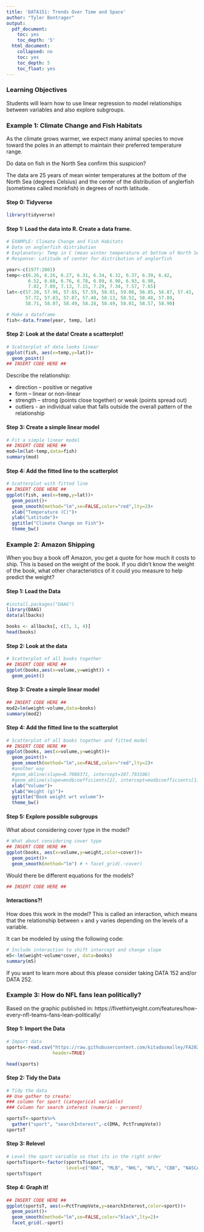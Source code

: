 ```yaml
---
title: 'DATA151: Trends Over Time and Space'
author: "Tyler Bontrager"
output:
  pdf_document:
    toc: yes
    toc_depth: '5'
  html_document:
    collapsed: no
    toc: yes
    toc_depth: 5
    toc_float: yes
---
```


### Learning Objectives

Students will learn how to use linear regression to model relationships between variables and also explore subgroups. 



### Example 1: Climate Change and Fish Habitats

As the climate grows warmer, we expect many animal species to move toward the poles in an attempt to maintain their preferred temperature range.

Do data on fish in the North Sea confirm this suspicion?

The data are 25 years of mean winter temperatures at the bottom of the North Sea (degrees Celsius) and the center of the distribution of anglerfish (sometimes called monkfish) in degrees of north latitude.

#### Step 0: Tidyverse

```r
library(tidyverse)
```

#### Step 1: Load the data into R. Create a data frame.

```r
# EXAMPLE: Climate Change and Fish Habitats
# Data on anglerfish distribution
# Explanatory: Temp in C (mean winter temperature at bottom of North Sea)
# Response: Latitude of center for distribution of anglerfish

year<-c(1977:2001)
temp<-c(6.26, 6.26, 6.27, 6.31, 6.34, 6.32, 6.37, 6.39, 6.42, 
        6.52, 6.68, 6.76, 6.78, 6.89, 6.90, 6.93, 6.98, 
        7.02, 7.09, 7.13, 7.15, 7.29, 7.34, 7.57, 7.65)
lat<-c(57.20, 57.96, 57.65, 57.59, 58.01, 59.06, 56.85, 56.87, 57.43,
       57.72, 57.83, 57.87, 57.48, 58.13, 58.52, 58.48, 57.89,
       58.71, 58.07, 58.49, 58.28, 58.49, 58.01, 58.57, 58.90)

# Make a dataframe
fish<-data.frame(year, temp, lat)
```

#### Step 2: Look at the data! Create a scatterplot!

```r
# Scatterplot of data looks linear
ggplot(fish, aes(x=temp,y=lat))+
  geom_point()
## INSERT CODE HERE ##
```

Describe the relationship: 

* direction – positive or negative
* form – linear or non-linear
* strength – strong (points close together) or weak (points spread out)
* outliers - an individual value that falls outside the overall pattern of the relationship

#### Step 3: Create a simple linear model


```r
# Fit a simple linear model 
## INSERT CODE HERE ##
mod=lm(lat~temp,data=fish)
summary(mod)
```

#### Step 4: Add the fitted line to the scatterplot


```r
# Scatterplot with fitted line
## INSERT CODE HERE ##
ggplot(fish, aes(x=temp,y=lat))+
  geom_point()+
  geom_smooth(method="lm",se=FALSE,color="red",lty=2)+
  xlab("Temperature (C)")+
  ylab("Latitude")+
  ggtitle("Climate Change on Fish")+
  theme_bw()
```


### Example 2: Amazon Shipping

When you buy a book off Amazon, you get a quote for how much it costs to ship. This is based on the weight of the book. If you didn’t know the weight of the book, what other characteristics of it could you measure to help predict the weight?

#### Step 1: Load the Data

```r
#install.packages("DAAG")
library(DAAG)
data(allbacks)

books <- allbacks[, c(3, 1, 4)]
head(books)
```

#### Step 2: Look at the data

```r
# Scatterplot of all books together
## INSERT CODE HERE ##
ggplot(books,aes(x=volume,y=weight)) +
  geom_point()
```

#### Step 3: Create a simple linear model

```r
## INSERT CODE HERE ##
mod2=lm(weight~volume,data=books)
summary(mod2)
```

#### Step 4: Add the fitted line to the scatterplot

```r
# Scatterplot of all books together and fitted model
## INSERT CODE HERE ##
ggplot(books, aes(x=volume,y=weight))+
  geom_point()+
  geom_smooth(method="lm",se=FALSE,color="red",lty=2)+
  #another way
  #geom_abline(slope=0.7086371, intercept=107.793106)
  #geom_abline(slope=mod$coefficients[2], intercept=mod$coefficients[1])
  xlab("Volume")+
  ylab("Weight (g)")+
  ggtitle("Book weight wrt volume")+
  theme_bw()


```

#### Step 5: Explore possible subgroups

What about considering cover type in the model?

```r
# What about considering cover type 
## INSERT CODE HERE ##
ggplot(books, aes(x=volume,y=weight,color=cover))+
  geom_point()+
  geom_smooth(method="lm") # + facet_grid(.~cover)
```

Would there be different equations for the models? 

```r
## INSERT CODE HERE ##
```

#### Interactions?!

How does this work in the model?  This is called an interaction, which means that the relationship between `x` and `y` varies depending on the levels of a variable.  

It can be modeled by using the following code: 

```r
# Include interaction to shift intercept and change slope
m5<-lm(weight~volume*cover, data=books)
summary(m5)
```

If you want to learn more about this please consider taking DATA 152 and/or DATA 252.

### Example 3: How do NFL fans lean politically?

Based on the graphic published in: 
https://fivethirtyeight.com/features/how-every-nfl-teams-fans-lean-politically/


#### Step 1: Import the Data

```r
# Import data
sports<-read.csv("https://raw.githubusercontent.com/kitadasmalley/FA2020_DataViz/main/data/NFL_fandom_data.csv", 
                 header=TRUE)

head(sports)

```

#### Step 2: Tidy the Data

```r
# Tidy the data
## Use gather to create:
### column for sport (categorical variable)
### Column for search interest (numeric - percent)

sportsT<-sports%>%
  gather("sport", "searchInterest",-c(DMA, PctTrumpVote))
sportsT
```

#### Step 3: Relevel

```r

# Level the sport variable so that its in the right order
sportsT$sport<-factor(sportsT$sport, 
                      level=c("NBA", "MLB", "NHL", "NFL", "CBB", "NASCAR", "CFB"))
sportsT$sport

```

#### Step 4: Graph it!

```r
## INSERT CODE HERE ##
ggplot(sportsT, aes(x=PctTrumpVote,y=searchInterest,color=sport))+
  geom_point()+
  geom_smooth(method="lm",se=FALSE,color="black",lty=2)+
  facet_grid(.~sport)
```
